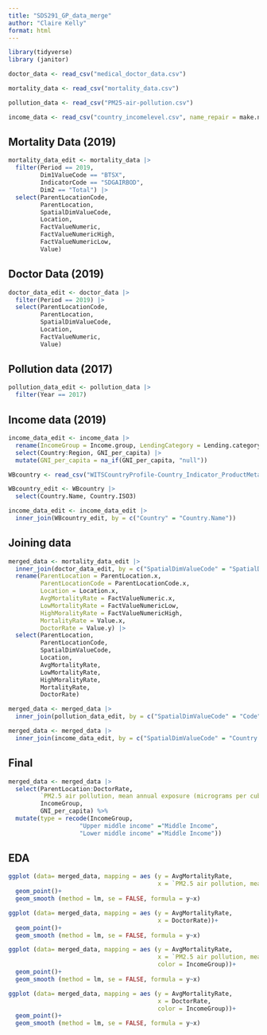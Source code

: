 ```yaml
---
title: "SDS291_GP_data_merge"
author: "Claire Kelly"
format: html
---
```


```r
library(tidyverse)
library (janitor)
```

```r
doctor_data <- read_csv("medical_doctor_data.csv")

mortality_data <- read_csv("mortality_data.csv")

pollution_data <- read_csv("PM25-air-pollution.csv")

income_data <- read_csv("country_incomelevel.csv", name_repair = make.names)
```


## Mortality Data (2019)

```r
mortality_data_edit <- mortality_data |> 
  filter(Period == 2019, 
         Dim1ValueCode == "BTSX", 
         IndicatorCode == "SDGAIRBOD",
         Dim2 == "Total") |>
  select(ParentLocationCode, 
         ParentLocation, 
         SpatialDimValueCode, 
         Location,
         FactValueNumeric,
         FactValueNumericHigh,
         FactValueNumericLow,
         Value)

```


## Doctor Data (2019)

```r
doctor_data_edit <- doctor_data |> 
  filter(Period == 2019) |>
  select(ParentLocationCode, 
         ParentLocation, 
         SpatialDimValueCode, 
         Location,
         FactValueNumeric, 
         Value)
```

## Pollution data (2017)
```r
pollution_data_edit <- pollution_data |>
  filter(Year == 2017)
```

## Income data (2019)
```r
income_data_edit <- income_data |>
  rename(IncomeGroup = Income.group, LendingCategory = Lending.category, GNI_per_capita = X2019) |>
  select(Country:Region, GNI_per_capita) |>
  mutate(GNI_per_capita = na_if(GNI_per_capita, "null"))
```


```r
WBcountry <- read_csv("WITSCountryProfile-Country_Indicator_ProductMetada-en.csv", name_repair = make.names)
```

```r
WBcountry_edit <- WBcountry |>
  select(Country.Name, Country.ISO3)
```

```r
income_data_edit <- income_data_edit |>
  inner_join(WBcountry_edit, by = c("Country" = "Country.Name"))
```

## Joining data

```r
merged_data <- mortality_data_edit |> 
  inner_join(doctor_data_edit, by = c("SpatialDimValueCode" = "SpatialDimValueCode")) |> 
  rename(ParentLocation = ParentLocation.x, 
         ParentLocationCode = ParentLocationCode.x,
         Location = Location.x,
         AvgMortalityRate = FactValueNumeric.x,
         LowMortalityRate = FactValueNumericLow,
         HighMoralityRate = FactValueNumericHigh,
         MortalityRate = Value.x,
         DoctorRate = Value.y) |>
  select(ParentLocation,
         ParentLocationCode,
         SpatialDimValueCode,
         Location,
         AvgMortalityRate,
         LowMortalityRate,
         HighMoralityRate,
         MortalityRate,
         DoctorRate)

merged_data <- merged_data |>
  inner_join(pollution_data_edit, by = c("SpatialDimValueCode" = "Code"))

merged_data <- merged_data |>
  inner_join(income_data_edit, by = c("SpatialDimValueCode" = "Country.ISO3"))
```


## Final 

```r
merged_data <- merged_data |>
  select(ParentLocation:DoctorRate, 
         `PM2.5 air pollution, mean annual exposure (micrograms per cubic meter)`, 
         IncomeGroup, 
         GNI_per_capita) %>% 
  mutate(type = recode(IncomeGroup,
                    "Upper middle income" ="Middle Income",
                    "Lower middle income" ="Middle Income"))
```

## EDA

```r
ggplot (data= merged_data, mapping = aes (y = AvgMortalityRate, 
                                          x = `PM2.5 air pollution, mean annual exposure (micrograms per cubic meter)` ))+ 
  geom_point()+
  geom_smooth (method = lm, se = FALSE, formula = y~x)
```

```r
ggplot (data= merged_data, mapping = aes (y = AvgMortalityRate, 
                                          x = DoctorRate))+ 
  geom_point()+
  geom_smooth (method = lm, se = FALSE, formula = y~x)
```

```r
ggplot (data= merged_data, mapping = aes (y = AvgMortalityRate, 
                                          x = `PM2.5 air pollution, mean annual exposure (micrograms per cubic meter)`,
                                          color = IncomeGroup))+ 
  geom_point()+
  geom_smooth (method = lm, se = FALSE, formula = y~x)
```

```r
ggplot (data= merged_data, mapping = aes (y = AvgMortalityRate, 
                                          x = DoctorRate,
                                          color = IncomeGroup))+ 
  geom_point()+
  geom_smooth (method = lm, se = FALSE, formula = y~x)
```
